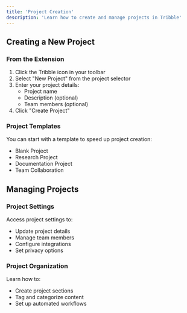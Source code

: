 ```yaml
---
title: 'Project Creation'
description: 'Learn how to create and manage projects in Tribble'
---
```


## Creating a New Project

### From the Extension

1. Click the Tribble icon in your toolbar
2. Select "New Project" from the project selector
3. Enter your project details:
   - Project name
   - Description (optional)
   - Team members (optional)
4. Click "Create Project"

### Project Templates

You can start with a template to speed up project creation:
- Blank Project
- Research Project
- Documentation Project
- Team Collaboration

## Managing Projects

### Project Settings

Access project settings to:
- Update project details
- Manage team members
- Configure integrations
- Set privacy options

### Project Organization

Learn how to:
- Create project sections
- Tag and categorize content
- Set up automated workflows 